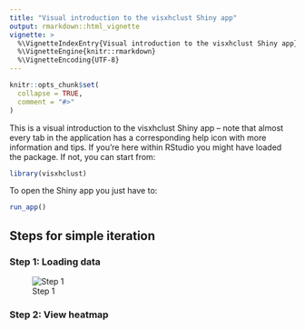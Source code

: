 ```yaml
---
title: "Visual introduction to the visxhclust Shiny app"
output: rmarkdown::html_vignette
vignette: >
  %\VignetteIndexEntry{Visual introduction to the visxhclust Shiny app}
  %\VignetteEngine{knitr::rmarkdown}
  %\VignetteEncoding{UTF-8}
---
```


```r
knitr::opts_chunk$set(
  collapse = TRUE,
  comment = "#>"
)
```

This is a visual introduction to the visxhclust Shiny app -- note that almost every tab in the application has a corresponding help icon with more information and tips. If you're here within RStudio you might have loaded the package. If not, you can start from:

```r
library(visxhclust)
```

To open the Shiny app you just have to:

```r
run_app()
```

## Steps for simple iteration

### Step 1: Loading data

![Step 1](vh_loading.gif)

### Step 2: View heatmap


